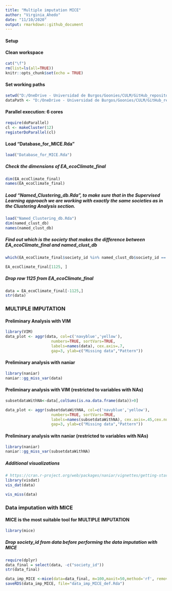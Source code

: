 ```yaml
---
title: "Multiple imputation MICE"
author: "Virginia_Ahedo"
date: "11/10/2020"
output: rmarkdown::github_document
---
```


#### Setup
#### Clean workspace
```r
cat("\f")
rm(list=ls(all=TRUE))
knitr::opts_chunk$set(echo = TRUE)
```

#### Set working paths
```r
setwd("D:/OneDrive - Universidad de Burgos/Goonies/CULM/GitHub_repository/Lets-go-Fishing")
dataPath <- "D:/OneDrive - Universidad de Burgos/Goonies/CULM/GitHub_repository/Lets-go-Fishing"
```

#### Parallel execution: 6 cores
```r
require(doParallel)
cl <- makeCluster(12)
registerDoParallel(cl)
```

#### Load "Database_for_MICE.Rda"
```r
load("Database_for_MICE.Rda")
```

##### Check the dimensions of EA_ecoClimate_final
```r
dim(EA_ecoClimate_final)
names(EA_ecoClimate_final)
```
##### Load "Named_Clustering_db.Rda", to make sure that in the Supervised Learning approach we are working with exactly the same societies as in the Clustering Analysis section.
```r
load("Named_Clustering_db.Rda")
dim(named_clust_db)
names(named_clust_db)
```
##### Find out which is the society that makes the difference between EA_ecoClimate_final and named_clust_db
```r
which(EA_ecoClimate_final$society_id %in% named_clust_db$society_id == FALSE)
```
```r
EA_ecoClimate_final[1125, ]
```
##### Drop row 1125 from EA_ecoClimate_final
```r
data = EA_ecoClimate_final[-1125,]
str(data)
```

### MULTIPLE IMPUTATION
#### Preliminary Analysis with VIM 
```r
library(VIM)
data_plot <- aggr(data, col=c('navyblue','yellow'),
                    numbers=TRUE, sortVars=TRUE,
                    labels=names(data), cex.axis=.7,
                    gap=3, ylab=c("Missing data","Pattern"))

```

#### Preliminary analysis with naniar
```r
library(naniar)
naniar::gg_miss_var(data)
```

#### Preliminary analysis with VIM (restricted to variables with NAs)
```r

subsetdataWithNA<-data[,colSums(is.na.data.frame(data))>0]

data_plot <- aggr(subsetdataWithNA, col=c('navyblue','yellow'),
                    numbers=TRUE, sortVars=TRUE,
                    labels=names(subsetdataWithNA), cex.axis=.45,cex.numbers = 0.7,
                    gap=3, ylab=c("Missing data","Pattern"))

```

#### Preliminary analysis witn naniar (restricted to variables with NAs)
```r
library(naniar)
naniar::gg_miss_var(subsetdataWithNA)
```
##### Additional visualizations
```r
# https://cran.r-project.org/web/packages/naniar/vignettes/getting-started-w-naniar.html
library(visdat)
vis_dat(data)
```
```r
vis_miss(data)
```
### Data imputation with MICE
#### MICE is the most suitable tool for MULTIPLE IMPUTATION
```r
library(mice)
```

##### Drop society_id from data before performing the data imputation with MICE
```r
require(dplyr)
data_final = select(data, -c("society_id"))
str(data_final)
```

```r
data_imp_MICE <-mice(data=data_final, m=100,maxit=50,method='rf', remove.collinear = FALSE,seed=27)
saveRDS(data_imp_MICE, file="data_imp_MICE_def.Rda")
```

